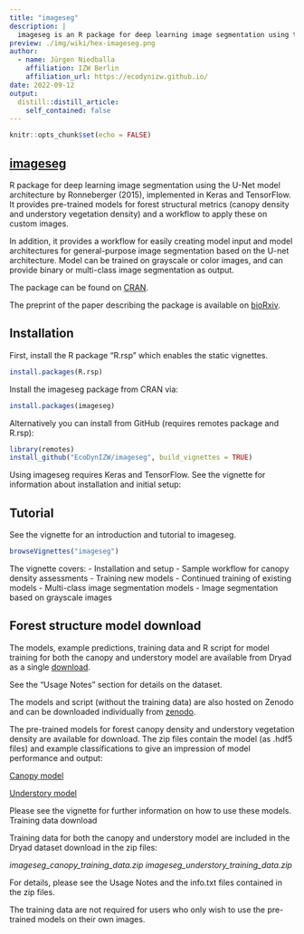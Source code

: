 ```yaml
---
title: "imageseg"
description: |
  imageseg is an R package for deep learning image segmentation using the U-Net model architecture by Ronneberger (2015), implemented in Keras and TensorFlow. It provides pre-trained models for forest structural metrics (canopy density and understory vegetation density) and a workflow to apply these on custom images
preview: ./img/wiki/hex-imageseg.png
author:
  - name: Jürgen Niedballa
    affiliation: IZW Berlin
    affiliation_url: https://ecodynizw.github.io/
date: 2022-09-12
output:
  distill::distill_article:
    self_contained: false
---
```



```r
knitr::opts_chunk$set(echo = FALSE)
```

## [imageseg](https://github.com/EcoDynIZW/imageseg) 

R package for deep learning image segmentation using the U-Net model architecture by Ronneberger (2015), implemented in Keras and TensorFlow. It provides pre-trained models for forest structural metrics (canopy density and understory vegetation density) and a workflow to apply these on custom images.

In addition, it provides a workflow for easily creating model input and model architectures for general-purpose image segmentation based on the U-net architecture. Model can be trained on grayscale or color images, and can provide binary or multi-class image segmentation as output.

The package can be found on [CRAN](https://cran.r-project.org/web/packages/imageseg/index.html).

The preprint of the paper describing the package is available on [bioRxiv](https://doi.org/10.1101/2021.12.16.469125).

## Installation

First, install the R package "R.rsp" which enables the static vignettes.

```r
install.packages(R.rsp)
```

Install the imageseg package from CRAN via:

```r
install.packages(imageseg)
```

Alternatively you can install from GitHub (requires remotes package and R.rsp):

```r
library(remotes)   
install_github("EcoDynIZW/imageseg", build_vignettes = TRUE)
```

Using imageseg requires Keras and TensorFlow. See the vignette for information about installation and initial setup:

## Tutorial

See the vignette for an introduction and tutorial to imageseg.

```r
browseVignettes("imageseg")
```

The vignette covers:
- Installation and setup
- Sample workflow for canopy density assessments
- Training new models
- Continued training of existing models
- Multi-class image segmentation models
- Image segmentation based on grayscale images

## Forest structure model download

The models, example predictions, training data and R script for model training for both the canopy and understory model are available from Dryad as a single [download](https://doi.org/10.5061/dryad.x0k6djhnj).

See the "Usage Notes" section for details on the dataset.

The models and script (without the training data) are also hosted on Zenodo and can be downloaded individually from [zenodo](https://doi.org/10.5281/zenodo.6861157).

The pre-trained models for forest canopy density and understory vegetation density are available for download. The zip files contain the model (as .hdf5 files) and example classifications to give an impression of model performance and output:

[Canopy model](https://zenodo.org/record/6861157/files/imageseg_canopy_model.zip?download=1) 

[Understory model](https://zenodo.org/record/6861157/files/imageseg_understory_model.zip?download=1) 

Please see the vignette for further information on how to use these models.
Training data download

Training data for both the canopy and understory model are included in the Dryad dataset download in the zip files: 

*imageseg_canopy_training_data.zip* 
*imageseg_understory_training_data.zip*

For details, please see the Usage Notes and the info.txt files contained in the zip files.

The training data are not required for users who only wish to use the pre-trained models on their own images.
